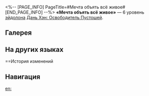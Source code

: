 <%-- [PAGE_INFO]
PageTitle=#Мечта объять всё живое#
[END_PAGE_INFO] --%>
{{Эйдолон Инфобокс
|Название         = Мечта объять всё живое
|Изображение      = Эйдолон Мечта объять всё живое.png
|Персонаж         = Дань Хэн Освободитель Пустошей
|Уровень          = 6
|Длительность     = 
|Описание         = Пока на поле боя есть Соратник, получаемый всеми противниками урон повышается на 20%. Когда Соратник наносит урон, он игнорирует 12% защиты цели. Когда Дань Хэн: Освободитель Пустошей использует сверхспособность, Соратник наносит всем противникам {{Доп эффект|дополнительный урон}} соответствующего типа, равный 330% от своей силы атаки.
|Свойство1        = 
|Масштабирование1 = 
}}
'''«Мечта объять всё живое»''' — 6 уровень [[эйдолон]]а [[Дань Хэн: Освободитель Пустошей]].

==Галерея==
{{Галерея|position=left|captionalign=center
|Персонаж Дань Хэн Освободитель Пустошей Эйдолон 6.png|Осколок Эйдолона
}}

==На других языках==
{{На других языках
|en   = One Dream to Enfold All Wilds
|zhs  = 草木微尘皆入梦中
|zht  = 草木微塵皆入夢中
|ja   = {{Rubi|草木|そうもく}}も{{Rubi|塵|ちり}}も{{Rubi|夢|ゆめ}}に{{Rubi|入|いれ}}れ
|ko   = 초목과 티끌 모두 꿈에 들고
|es   = Sueño de naturaleza ubicua
|fr   = Rêve d'une nature absolue
|ru   = Мечта объять всё живое
|th   = One Dream to Enfold All Wilds
|vi   = Cỏ Cây Bụi Trần Đều Chìm Vào Giấc Mộng
|de   = In die Träume fließt die Natur
|id   = One Dream to Enfold All Wilds
|pt   = Um Sonho para Abranger Todas as Terras Selvagens
}}

==История изменений
{{История изменений|3.6}}

==Навигация==
{{Навык Навбокс|Дань Хэн Освободитель Пустошей}}

[[en:]]